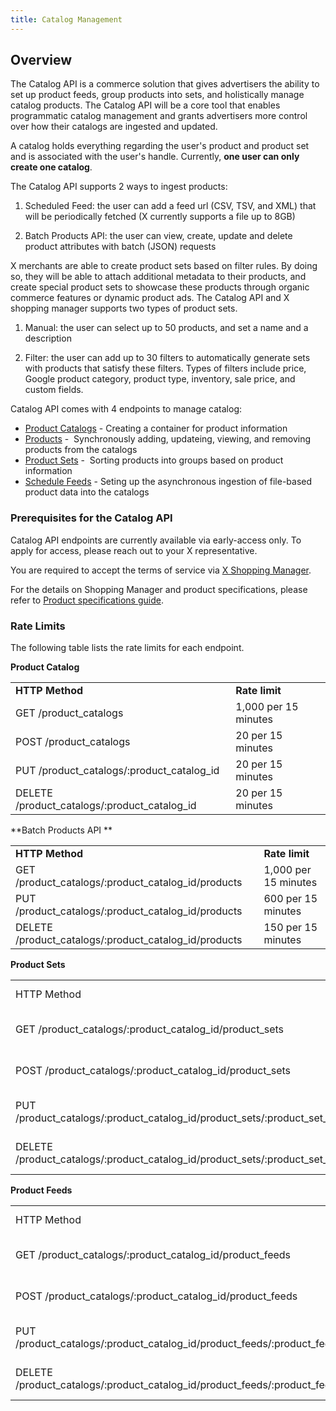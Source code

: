 ```yaml
---
title: Catalog Management
---
```

## Overview

The Catalog API is a commerce solution that gives advertisers the ability to set up product feeds, group products into sets, and holistically manage catalog products. The Catalog API will be a core tool that enables programmatic catalog management and grants advertisers more control over how their catalogs are ingested and updated.

A catalog holds everything regarding the user's product and product set and is associated with the user's handle. Currently, **one user can only create one catalog**. 

The Catalog API supports 2 ways to ingest products:

1.  Scheduled Feed: the user can add a feed url (CSV, TSV, and XML) that will be periodically fetched (X currently supports a file up to 8GB)

2.  Batch Products API: the user can view, create, update and delete product attributes with batch (JSON) requests


X merchants are able to create product sets based on filter rules. By doing so, they will be able to attach additional metadata to their products, and create special product sets to showcase these products through organic commerce features or dynamic product ads. The Catalog API and X shopping manager supports two types of product sets. 

1.  Manual: the user can select up to 50 products, and set a name and a description

2.  Filter: the user can add up to 30 filters to automatically generate sets with products that satisfy these filters. Types of filters include price, Google product category, product type, inventory, sale price, and custom fields.


Catalog API comes with 4 endpoints to manage catalog:

* [Product Catalogs](https://developer.x.com/en/docs/x-ads-api/catalog-management/api-reference/product-catalogs) \- Creating a container for product information
* [Products](https://developer.x.com/en/docs/x-ads-api/catalog-management/api-reference/products) -  Synchronously adding, updateing, viewing, and removing products from the catalogs
* [Product Sets](https://developer.x.com/en/docs/x-ads-api/catalog-management/api-reference/product-sets) -  Sorting products into groups based on product information
* [Schedule Feeds](https://developer.x.com/en/docs/twitter-ads-api/catalog-management/api-reference/scheduled-feeds) \- Seting up the asynchronous ingestion of file-based product data into the catalogs

### Prerequisites for the Catalog API

Catalog API endpoints are currently available via early-access only. To apply for access, please reach out to your X representative. 

You are required to accept the terms of service via [X Shopping Manager](https://ads.twitter.com/shopping_manager).

For the details on Shopping Manager and product specifications, please refer to [Product specifications guide](https://business.twitter.com/en/help/shopping-specs.html).

### Rate Limits 

The following table lists the rate limits for each endpoint.

**Product Catalog**

|     |     |
| --- | --- |
| **HTTP Method** | **Rate limit** |
| GET /product_catalogs | 1,000 per 15 minutes |
| POST /product_catalogs | 20 per 15 minutes |
| PUT /product\_catalogs/:product\_catalog_id | 20 per 15 minutes |
| DELETE /product\_catalogs/:product\_catalog_id | 20 per 15 minutes |

**Batch Products API **

|     |     |
| --- | --- |
| **HTTP Method** | **Rate limit** |
| GET /product\_catalogs/:product\_catalog_id/products | 1,000 per 15 minutes |
| PUT /product\_catalogs/:product\_catalog_id/products | 600 per 15 minutes |
| DELETE /product\_catalogs/:product\_catalog_id/products | 150 per 15 minutes |

**Product Sets**

|     |     |
| --- | --- |
| HTTP Method | Rate limit |
| GET /product\_catalogs/:product\_catalog\_id/product\_sets | 2,000 per 15 minutes |
| POST /product\_catalogs/:product\_catalog\_id/product\_sets | 100 per 15 minutes |
| PUT /product\_catalogs/:product\_catalog\_id/product\_sets/:product\_set\_id | 500 per 15 minutes |
| DELETE /product\_catalogs/:product\_catalog\_id/product\_sets/:product\_set\_id | 100 per 15 minutes |

**Product Feeds**

|     |     |
| --- | --- |
| HTTP Method | Rate limit |
| GET /product\_catalogs/:product\_catalog\_id/product\_feeds | 1,000 per 15 minutes |
| POST /product\_catalogs/:product\_catalog\_id/product\_feeds | 20 per 15 minutes |
| PUT /product\_catalogs/:product\_catalog\_id/product\_feeds/:product\_feed\_id | 20 per 15 minutes |
| DELETE /product\_catalogs/:product\_catalog\_id/product\_feeds/:product\_feed\_id | 20 per 15 minutes |
